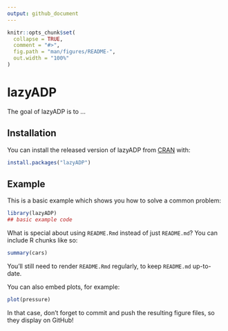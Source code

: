 ```yaml
---
output: github_document
---
```


<!-- README.md is generated from README.Rmd. Please edit that file -->

```r
knitr::opts_chunk$set(
  collapse = TRUE,
  comment = "#>",
  fig.path = "man/figures/README-",
  out.width = "100%"
)
```
# lazyADP

<!-- badges: start -->
<!-- badges: end -->

The goal of lazyADP is to ...

## Installation

You can install the released version of lazyADP from [CRAN](https://CRAN.R-project.org) with:

``` r
install.packages("lazyADP")
```

## Example

This is a basic example which shows you how to solve a common problem:

```r
library(lazyADP)
## basic example code
```

What is special about using `README.Rmd` instead of just `README.md`? You can include R chunks like so:

```r
summary(cars)
```

You'll still need to render `README.Rmd` regularly, to keep `README.md` up-to-date.

You can also embed plots, for example:

```r
plot(pressure)
```

In that case, don't forget to commit and push the resulting figure files, so they display on GitHub!
